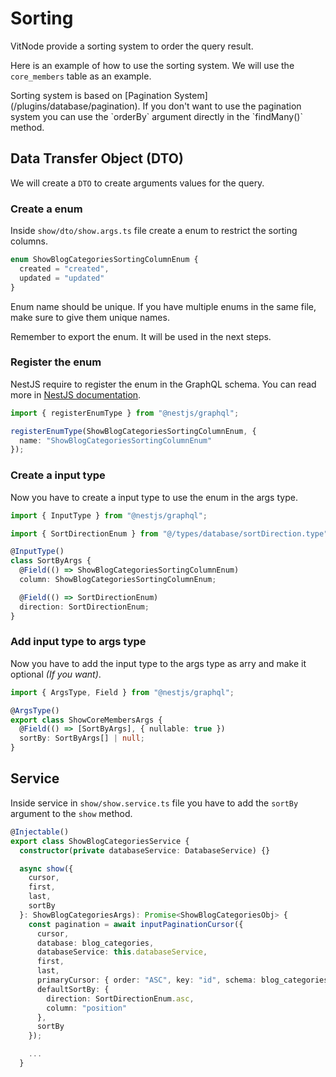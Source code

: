 
# Sorting

VitNode provide a sorting system to order the query result.

Here is an example of how to use the sorting system. We will use the `core_members` table as an example.

<Callout type="warning" emoji="⚠️">
  Sorting system is based on [Pagination System](/plugins/database/pagination).
  If you don't want to use the pagination system you can use the `orderBy`
  argument directly in the `findMany()` method.
</Callout>

## Data Transfer Object (DTO)

We will create a `DTO` to create arguments values for the query.

<Steps>

### Create a enum

Inside `show/dto/show.args.ts` file create a enum to restrict the sorting columns.

```ts
enum ShowBlogCategoriesSortingColumnEnum {
  created = "created",
  updated = "updated"
}
```

<Callout type="warning" emoji="⚠️">
  Enum name should be unique. If you have multiple enums in the same file, make sure to give them unique names.

Remember to export the enum. It will be used in the next steps.

</Callout>

### Register the enum

NestJS require to register the enum in the GraphQL schema. You can read more in [NestJS documentation](https://docs.nestjs.com/graphql/unions-and-enums).

```ts
import { registerEnumType } from "@nestjs/graphql";

registerEnumType(ShowBlogCategoriesSortingColumnEnum, {
  name: "ShowBlogCategoriesSortingColumnEnum"
});
```

### Create a input type

Now you have to create a input type to use the enum in the args type.

```ts
import { InputType } from "@nestjs/graphql";

import { SortDirectionEnum } from "@/types/database/sortDirection.type";

@InputType()
class SortByArgs {
  @Field(() => ShowBlogCategoriesSortingColumnEnum)
  column: ShowBlogCategoriesSortingColumnEnum;

  @Field(() => SortDirectionEnum)
  direction: SortDirectionEnum;
}
```

### Add input type to args type

Now you have to add the input type to the args type as arry and make it optional _(If you want)_.

```ts
import { ArgsType, Field } from "@nestjs/graphql";

@ArgsType()
export class ShowCoreMembersArgs {
  @Field(() => [SortByArgs], { nullable: true })
  sortBy: SortByArgs[] | null;
}
```

</Steps>

## Service

Inside service in `show/show.service.ts` file you have to add the `sortBy` argument to the `show` method.

```ts {9, 22}
@Injectable()
export class ShowBlogCategoriesService {
  constructor(private databaseService: DatabaseService) {}

  async show({
    cursor,
    first,
    last,
    sortBy
  }: ShowBlogCategoriesArgs): Promise<ShowBlogCategoriesObj> {
    const pagination = await inputPaginationCursor({
      cursor,
      database: blog_categories,
      databaseService: this.databaseService,
      first,
      last,
      primaryCursor: { order: "ASC", key: "id", schema: blog_categories.id },
      defaultSortBy: {
        direction: SortDirectionEnum.asc,
        column: "position"
      },
      sortBy
    });

    ...
  }
```
